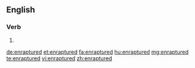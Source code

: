 ==English==

===Verb===
{{head|en|verb form}}

# {{en-past of|enrapture}}

[[de:enraptured]]
[[et:enraptured]]
[[fa:enraptured]]
[[hu:enraptured]]
[[mg:enraptured]]
[[te:enraptured]]
[[vi:enraptured]]
[[zh:enraptured]]